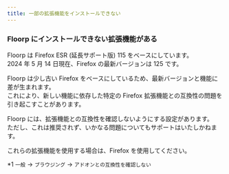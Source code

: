 ```yaml
---
title: 一部の拡張機能をインストールできない
---
```


### Floorp にインストールできない拡張機能がある

Floorp は Firefox ESR (延長サポート版) 115 をベースにしています。\
2024 年 5 月 14 日現在、Firefox の最新バージョンは 125 です。

Floorp は少し古い Firefox をベースにしているため、最新バージョンと機能に差が生まれます。\
これにより、新しい機能に依存した特定の Firefox 拡張機能との互換性の問題を引き起こすことがあります。

Floorp には、拡張機能との互換性を確認しないようにする設定があります。\
ただし、これは推奨されず、いかなる問題についてもサポートはいたしかねます。

これらの拡張機能を使用する場合は、Firefox を使用してください。

 *1 `一般` -> `ブラウジング` -> `アドオンとの互換性を確認しない`
